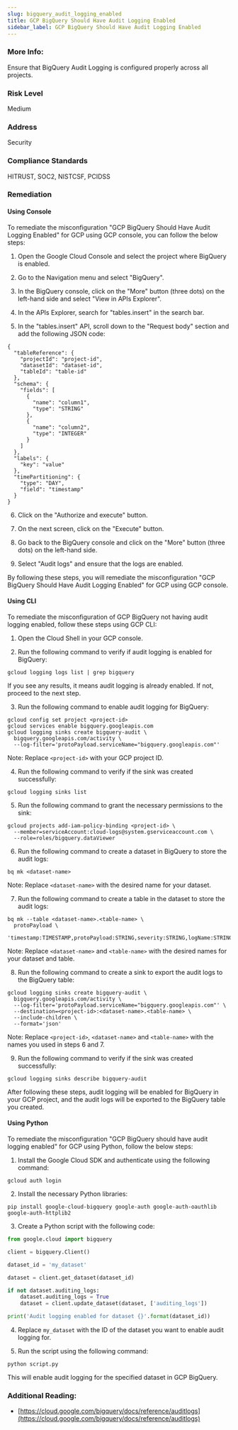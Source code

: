 ```yaml
---
slug: bigquery_audit_logging_enabled
title: GCP BigQuery Should Have Audit Logging Enabled
sidebar_label: GCP BigQuery Should Have Audit Logging Enabled
---
```


### More Info:

Ensure that BigQuery Audit Logging is configured properly across all projects.

### Risk Level

Medium

### Address

Security

### Compliance Standards

HITRUST, SOC2, NISTCSF, PCIDSS

### Remediation

#### Using Console

To remediate the misconfiguration "GCP BigQuery Should Have Audit Logging Enabled" for GCP using GCP console, you can follow the below steps:

1. Open the Google Cloud Console and select the project where BigQuery is enabled.

2. Go to the Navigation menu and select "BigQuery".

3. In the BigQuery console, click on the "More" button (three dots) on the left-hand side and select "View in APIs Explorer".

4. In the APIs Explorer, search for "tables.insert" in the search bar.

5. In the "tables.insert" API, scroll down to the "Request body" section and add the following JSON code:

```
{
  "tableReference": {
    "projectId": "project-id",
    "datasetId": "dataset-id",
    "tableId": "table-id"
  },
  "schema": {
    "fields": [
      {
        "name": "column1",
        "type": "STRING"
      },
      {
        "name": "column2",
        "type": "INTEGER"
      }
    ]
  },
  "labels": {
    "key": "value"
  },
  "timePartitioning": {
    "type": "DAY",
    "field": "timestamp"
  }
}
```

6. Click on the "Authorize and execute" button.

7. On the next screen, click on the "Execute" button.

8. Go back to the BigQuery console and click on the "More" button (three dots) on the left-hand side.

9. Select "Audit logs" and ensure that the logs are enabled.

By following these steps, you will remediate the misconfiguration "GCP BigQuery Should Have Audit Logging Enabled" for GCP using GCP console.

#### Using CLI

To remediate the misconfiguration of GCP BigQuery not having audit logging enabled, follow these steps using GCP CLI:

1. Open the Cloud Shell in your GCP console.

2. Run the following command to verify if audit logging is enabled for BigQuery:
```
gcloud logging logs list | grep bigquery
```
If you see any results, it means audit logging is already enabled. If not, proceed to the next step.

3. Run the following command to enable audit logging for BigQuery:
```
gcloud config set project <project-id>
gcloud services enable bigquery.googleapis.com
gcloud logging sinks create bigquery-audit \
  bigquery.googleapis.com/activity \
  --log-filter='protoPayload.serviceName="bigquery.googleapis.com"'
```
Note: Replace `<project-id>` with your GCP project ID.

4. Run the following command to verify if the sink was created successfully:
```
gcloud logging sinks list
```

5. Run the following command to grant the necessary permissions to the sink:
```
gcloud projects add-iam-policy-binding <project-id> \
  --member=serviceAccount:cloud-logs@system.gserviceaccount.com \
  --role=roles/bigquery.dataViewer
```

6. Run the following command to create a dataset in BigQuery to store the audit logs:
```
bq mk <dataset-name>
```
Note: Replace `<dataset-name>` with the desired name for your dataset.

7. Run the following command to create a table in the dataset to store the audit logs:
```
bq mk --table <dataset-name>.<table-name> \
  protoPayload \
  'timestamp:TIMESTAMP,protoPayload:STRING,severity:STRING,logName:STRING,resource:STRUCT<type:string,labels:map<string,string>>,operation:STRUCT<id:string,producer:string,first:BOOL,last:BOOL>,trace:STRING,spanId:STRING,receiveTimestamp:TIMESTAMP'
```
Note: Replace `<dataset-name>` and `<table-name>` with the desired names for your dataset and table.

8. Run the following command to create a sink to export the audit logs to the BigQuery table:
```
gcloud logging sinks create bigquery-audit \
  bigquery.googleapis.com/activity \
  --log-filter='protoPayload.serviceName="bigquery.googleapis.com"' \
  --destination=<project-id>:<dataset-name>.<table-name> \
  --include-children \
  --format='json'
```
Note: Replace `<project-id>`, `<dataset-name>` and `<table-name>` with the names you used in steps 6 and 7.

9. Run the following command to verify if the sink was created successfully:
```
gcloud logging sinks describe bigquery-audit
```

After following these steps, audit logging will be enabled for BigQuery in your GCP project, and the audit logs will be exported to the BigQuery table you created.

#### Using Python

To remediate the misconfiguration "GCP BigQuery should have audit logging enabled" for GCP using Python, follow the below steps:

1. Install the Google Cloud SDK and authenticate using the following command:
```
gcloud auth login
```

2. Install the necessary Python libraries:
```
pip install google-cloud-bigquery google-auth google-auth-oauthlib google-auth-httplib2
```

3. Create a Python script with the following code:
```python
from google.cloud import bigquery

client = bigquery.Client()

dataset_id = 'my_dataset'

dataset = client.get_dataset(dataset_id)

if not dataset.auditing_logs:
    dataset.auditing_logs = True
    dataset = client.update_dataset(dataset, ['auditing_logs'])

print('Audit logging enabled for dataset {}'.format(dataset_id))
```

4. Replace `my_dataset` with the ID of the dataset you want to enable audit logging for.

5. Run the script using the following command:
```
python script.py
```

This will enable audit logging for the specified dataset in GCP BigQuery.

### Additional Reading:

- [https://cloud.google.com/bigquery/docs/reference/auditlogs](https://cloud.google.com/bigquery/docs/reference/auditlogs) 

